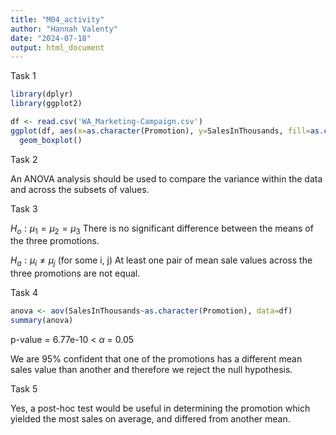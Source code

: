 ```yaml
---
title: "M04_activity"
author: "Hannah Valenty"
date: "2024-07-18"
output: html_document
---
```


Task 1
```r
library(dplyr)
library(ggplot2)

df <- read.csv('WA_Marketing-Campaign.csv')
ggplot(df, aes(x=as.character(Promotion), y=SalesInThousands, fill=as.character(Promotion)))+
  geom_boxplot()
```

Task 2

An ANOVA analysis should be used to compare the variance within the data and across the subsets of values.

Task 3

$H_o: \mu_1 = \mu_2 = \mu_3$
There is no significant difference between the means of the three promotions.

$H_a: \mu_i \neq \mu_j$ (for some i, j)
At least one pair of mean sale values across the three promotions are not equal.

Task 4
```r
anova <- aov(SalesInThousands~as.character(Promotion), data=df)
summary(anova)
```
p-value = 6.77e-10 < $\alpha$ = 0.05

We are 95% confident that one of the promotions has a different mean sales value than another and therefore we reject the null hypothesis. 

Task 5

Yes, a post-hoc test would be useful in determining the promotion which yielded the most sales on average, and differed from another mean.
